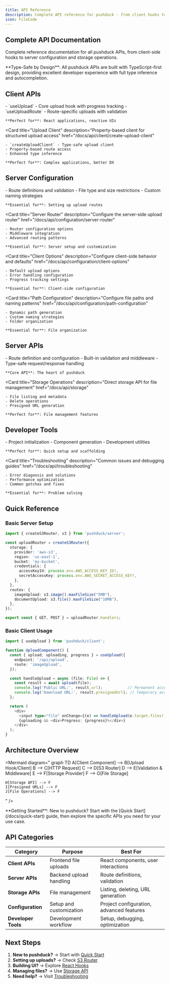 ```yaml
---
title: API Reference
description: Complete API reference for pushduck - from client hooks to server configuration and storage operations
icon: FileCode
---
```



## Complete API Documentation

Complete reference documentation for all pushduck APIs, from client-side hooks to server configuration and storage operations.

<Callout type="info">
  **Type-Safe by Design**: All pushduck APIs are built with TypeScript-first design, providing excellent developer experience with full type inference and autocompletion.
</Callout>

## Client APIs

<Cards>
  <Card 
    title="React Hooks" 
    description="Reactive hooks for file uploads with built-in state management"
    href="/docs/api/client"
  >
    - `useUpload` - Core upload hook with progress tracking
    - `useUploadRoute` - Route-specific uploads with validation
    
    **Perfect for**: React applications, reactive UIs
  </Card>
  
  <Card 
    title="Upload Client" 
    description="Property-based client for structured upload access"
    href="/docs/api/client/create-upload-client"
  >
    - `createUploadClient` - Type-safe upload client
    - Property-based route access
    - Enhanced type inference
    
    **Perfect for**: Complex applications, better DX
  </Card>
</Cards>

## Server Configuration

<Cards>
  <Card 
    title="Upload Configuration" 
    description="Configure upload behavior, validation, and storage"
    href="/docs/api/configuration/upload-config"
  >
    - Route definitions and validation
    - File type and size restrictions
    - Custom naming strategies
    
    **Essential for**: Setting up upload routes
  </Card>
  
  <Card 
    title="Server Router" 
    description="Configure the server-side upload router"
    href="/docs/api/configuration/server-router"
  >
    - Router configuration options
    - Middleware integration
    - Advanced routing patterns
    
    **Essential for**: Server setup and customization
  </Card>
  
  <Card 
    title="Client Options" 
    description="Configure client-side behavior and defaults"
    href="/docs/api/configuration/client-options"
  >
    - Default upload options
    - Error handling configuration
    - Progress tracking settings
    
    **Essential for**: Client-side configuration
  </Card>
  
  <Card 
    title="Path Configuration" 
    description="Configure file paths and naming patterns"
    href="/docs/api/configuration/path-configuration"
  >
    - Dynamic path generation
    - Custom naming strategies
    - Folder organization
    
    **Essential for**: File organization
  </Card>
</Cards>

## Server APIs

<Cards>
  <Card 
    title="S3 Router" 
    description="Create type-safe upload routes with validation"
    href="/docs/api/s3-router"
  >
    - Route definition and configuration
    - Built-in validation and middleware
    - Type-safe request/response handling
    
    **Core API**: The heart of pushduck
  </Card>
  
  <Card 
    title="Storage Operations" 
    description="Direct storage API for file management"
    href="/docs/api/storage"
  >
    - File listing and metadata
    - Delete operations
    - Presigned URL generation
    
    **Perfect for**: File management features
  </Card>
</Cards>

## Developer Tools

<Cards>
  <Card 
    title="CLI Reference" 
    description="Command-line tools for setup and development"
    href="/docs/api/cli"
  >
    - Project initialization
    - Component generation
    - Development utilities
    
    **Perfect for**: Quick setup and scaffolding
  </Card>
  
  <Card 
    title="Troubleshooting" 
    description="Common issues and debugging guides"
    href="/docs/api/troubleshooting"
  >
    - Error diagnosis and solutions
    - Performance optimization
    - Common gotchas and fixes
    
    **Essential for**: Problem solving
  </Card>
</Cards>

## Quick Reference

### Basic Server Setup

```typescript
import { createS3Router, s3 } from 'pushduck/server';

const uploadRouter = createS3Router({
  storage: {
    provider: 'aws-s3',
    region: 'us-east-1',
    bucket: 'my-bucket',
    credentials: {
      accessKeyId: process.env.AWS_ACCESS_KEY_ID!,
      secretAccessKey: process.env.AWS_SECRET_ACCESS_KEY!,
    },
  },
  routes: {
    imageUpload: s3.image().maxFileSize("5MB"),
    documentUpload: s3.file().maxFileSize("10MB"),
  },
});

export const { GET, POST } = uploadRouter.handlers;
```

### Basic Client Usage

```typescript
import { useUpload } from 'pushduck/client';

function UploadComponent() {
  const { upload, uploading, progress } = useUpload({
    endpoint: '/api/upload',
    route: 'imageUpload',
  });

  const handleUpload = async (file: File) => {
    const result = await upload(file);
    console.log('Public URL:', result.url);           // Permanent access
    console.log('Download URL:', result.presignedUrl); // Temporary access (1 hour)
  };

  return (
    <div>
      <input type="file" onChange={(e) => handleUpload(e.target.files![0])} />
      {uploading && <div>Progress: {progress}%</div>}
    </div>
  );
}
```

## Architecture Overview

<Mermaid
diagram="
graph TD
    A[Client Component] --> B[Upload Hook/Client]
    B --> C[HTTP Request]
    C --> D[S3 Router]
    D --> E[Validation & Middleware]
    E --> F[Storage Provider]
    F --> G[File Storage]
    
    H[Storage API] --> F
    I[Presigned URLs] --> F
    J[File Operations] --> F
"
/>

<Callout type="tip">
  **Getting Started**: New to pushduck? Start with the [Quick Start](/docs/quick-start) guide, then explore the specific APIs you need for your use case.
</Callout>

## API Categories

| Category | Purpose | Best For |
|----------|---------|----------|
| **Client APIs** | Frontend file uploads | React components, user interactions |
| **Server APIs** | Backend upload handling | Route definitions, validation |
| **Storage APIs** | File management | Listing, deleting, URL generation |
| **Configuration** | Setup and customization | Project configuration, advanced features |
| **Developer Tools** | Development workflow | Setup, debugging, optimization |

## Next Steps

1. **New to pushduck?** → Start with [Quick Start](/docs/quick-start)
2. **Setting up uploads?** → Check [S3 Router](/docs/api/s3-router)
3. **Building UI?** → Explore [React Hooks](/docs/api/client)
4. **Managing files?** → Use [Storage API](/docs/api/storage)
5. **Need help?** → Visit [Troubleshooting](/docs/api/troubleshooting) 